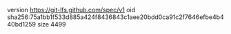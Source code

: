version https://git-lfs.github.com/spec/v1
oid sha256:75a1bb1f533d885a424f8436843c1aee20bdd0ca91c2f7646efbe4b440bd1259
size 4499
